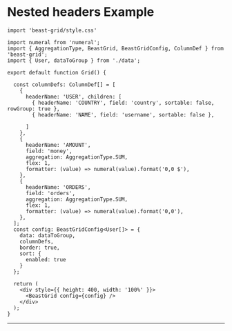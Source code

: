 # Nested headers Example


```tsx
import 'beast-grid/style.css'

import numeral from 'numeral';
import { AggregationType, BeastGrid, BeastGridConfig, ColumnDef } from 'beast-grid';
import { User, dataToGroup } from './data';

export default function Grid() {

  const columnDefs: ColumnDef[] = [
    {
      headerName: 'USER', children: [
        { headerName: 'COUNTRY', field: 'country', sortable: false, rowGroup: true },
        { headerName: 'NAME', field: 'username', sortable: false },

      ]
    },
    {
      headerName: 'AMOUNT',
      field: 'money',
      aggregation: AggregationType.SUM,
      flex: 1,
      formatter: (value) => numeral(value).format('0,0 $'),
    },
    {
      headerName: 'ORDERS',
      field: 'orders',
      aggregation: AggregationType.SUM,
      flex: 1,
      formatter: (value) => numeral(value).format('0,0'),
    },
  ];
  const config: BeastGridConfig<User[]> = {
    data: dataToGroup,
    columnDefs,
    border: true,
    sort: {
      enabled: true
    }
  };

  return (
    <div style={{ height: 400, width: '100%' }}>
      <BeastGrid config={config} />
    </div>
  );
}
```
---


<Example />

